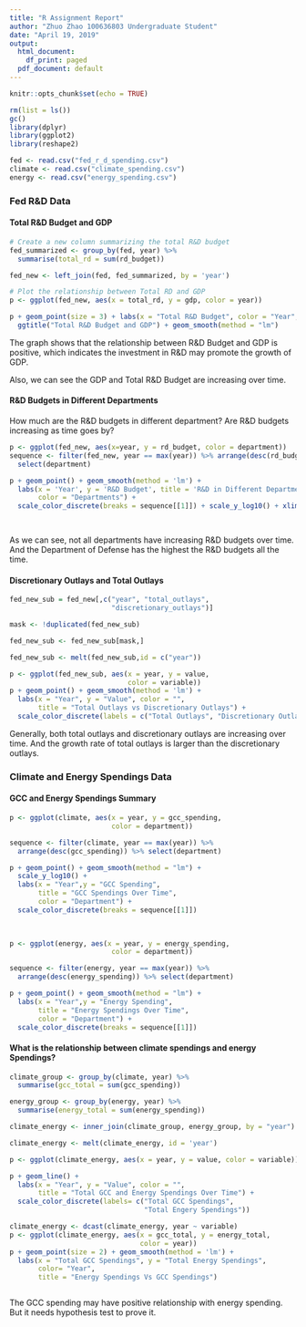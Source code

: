 ---
title: "R Assignment Report"
author: "Zhuo Zhao 100636803 Undergraduate Student"
date: "April 19, 2019"
output:
  html_document:
    df_print: paged
  pdf_document: default
---

```{r setup, include=FALSE}
knitr::opts_chunk$set(echo = TRUE)
```

```{r include = FALSE}
rm(list = ls())
gc()
library(dplyr)
library(ggplot2)
library(reshape2)

fed <- read.csv("fed_r_d_spending.csv")
climate <- read.csv("climate_spending.csv")
energy <- read.csv("energy_spending.csv")
``` 
### Fed R&D Data

#### Total R&D Budget and GDP

```{r echo= FALSE}
# Create a new column summarizing the total R&D budget
fed_summarized <- group_by(fed, year) %>%
  summarise(total_rd = sum(rd_budget))

fed_new <- left_join(fed, fed_summarized, by = 'year')

# Plot the relationship between Total RD and GDP
p <- ggplot(fed_new, aes(x = total_rd, y = gdp, color = year))

p + geom_point(size = 3) + labs(x = "Total R&D Budget", color = "Year", y = "GDP") +
  ggtitle("Total R&D Budget and GDP") + geom_smooth(method = "lm")

```
<p>The graph shows that the relationship between R&D Budget and GDP is positive, which indicates the investment in R&D may promote the growth of GDP.</p>
<p>Also, we can see the GDP and Total R&D Budget are increasing over time.</p> 

#### R&D Budgets in Different Departments
<p> How much are the R&D budgets in different department? Are R&D budgets increasing as time goes by?

```{r echo = FALSE, warning = FALSE}
p <- ggplot(fed_new, aes(x=year, y = rd_budget, color = department))
sequence <- filter(fed_new, year == max(year)) %>% arrange(desc(rd_budget)) %>%
  select(department)

p + geom_point() + geom_smooth(method = 'lm') + 
  labs(x = 'Year', y = 'R&D Budget', title = 'R&D in Different Departments',
       color = "Departments") + 
  scale_color_discrete(breaks = sequence[[1]]) + scale_y_log10() + xlim(1976,2018)

  
```
As we can see, not all departments have increasing R&D budgets over time. And the Department of Defense has the highest the R&D budgets all the time. 

#### Discretionary Outlays and Total Outlays
```{r echo = FALSE}
fed_new_sub = fed_new[,c("year", "total_outlays",
                         "discretionary_outlays")]

mask <- !duplicated(fed_new_sub)

fed_new_sub <- fed_new_sub[mask,]

fed_new_sub <- melt(fed_new_sub,id = c("year"))

p <- ggplot(fed_new_sub, aes(x = year, y = value, 
                             color = variable))
p + geom_point() + geom_smooth(method = 'lm') + 
  labs(x = "Year", y = "Value", color = "", 
       title = "Total Outlays vs Discretionary Outlays") +
  scale_color_discrete(labels = c("Total Outlays", "Discretionary Outlays"))

```
<p>Generally, both total outlays and discretionary outlays are increasing over time. And the growth rate of total outlays is larger than the discretionary outlays.<p>

### Climate and Energy Spendings Data
#### GCC and Energy Spendings Summary 
```{r, echo = FALSE}
p <- ggplot(climate, aes(x = year, y = gcc_spending, 
                         color = department))

sequence <- filter(climate, year == max(year)) %>%
  arrange(desc(gcc_spending)) %>% select(department)

p + geom_point() + geom_smooth(method = "lm") + 
  scale_y_log10() + 
  labs(x = "Year",y = "GCC Spending",
       title = "GCC Spendings Over Time", 
       color = "Department") +
  scale_color_discrete(breaks = sequence[[1]])
  
            
```
```{r echo= FALSE}
p <- ggplot(energy, aes(x = year, y = energy_spending, 
                         color = department))

sequence <- filter(energy, year == max(year)) %>%
  arrange(desc(energy_spending)) %>% select(department)

p + geom_point() + geom_smooth(method = "lm") + 
  labs(x = "Year",y = "Energy Spending",
       title = "Energy Spendings Over Time", 
       color = "Department") +
  scale_color_discrete(breaks = sequence[[1]])
```


#### What is the relationship between climate spendings and energy Spendings?

```{r echo = FALSE}
climate_group <- group_by(climate, year) %>%
  summarise(gcc_total = sum(gcc_spending))

energy_group <- group_by(energy, year) %>% 
  summarise(energy_total = sum(energy_spending))

climate_energy <- inner_join(climate_group, energy_group, by = "year")

climate_energy <- melt(climate_energy, id = 'year')

p <- ggplot(climate_energy, aes(x = year, y = value, color = variable))

p + geom_line() + 
  labs(x = "Year", y = "Value", color = "", 
       title = "Total GCC and Energy Spendings Over Time") + 
  scale_color_discrete(labels= c("Total GCC Spendings", 
                                 "Total Engery Spendings"))

climate_energy <- dcast(climate_energy, year ~ variable)
p <- ggplot(climate_energy, aes(x = gcc_total, y = energy_total,
                                color = year))
p + geom_point(size = 2) + geom_smooth(method = 'lm') + 
  labs(x = "Total GCC Spendings", y = "Total Energy Spendings",
       color= "Year", 
       title = "Energy Spendings Vs GCC Spendings")



```

The GCC spending may have positive relationship with energy spending. But it needs hypothesis test to prove it. 
